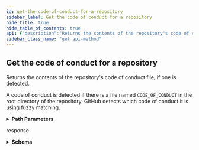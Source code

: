 ```yaml
---
id: get-the-code-of-conduct-for-a-repository
sidebar_label: Get the code of conduct for a repository
hide_title: true
hide_table_of_contents: true
api: {"description":"Returns the contents of the repository's code of conduct file, if one is detected.\n\nA code of conduct is detected if there is a file named `CODE_OF_CONDUCT` in the root directory of the repository. GitHub detects which code of conduct it is using fuzzy matching.","externalDocs":{"description":"API method documentation","url":"https://docs.github.com/rest/reference/codes_of_conduct/#get-the-code-of-conduct-for-a-repository"},"operationId":"codes-of-conduct/get-for-repo","parameters":[{"in":"path","name":"owner","required":true,"schema":{"type":"string"}},{"in":"path","name":"repo","required":true,"schema":{"type":"string"}}],"responses":{"200":{"content":{"application/json":{"examples":{"default":{"value":{"body":"# Contributor Covenant Code of Conduct\n\n## Our Pledge\n\nIn the interest of fostering an open and welcoming environment, we as contributors and maintainers pledge to making participation in our project and our community a harassment-free experience for everyone, regardless of age, body size, disability, ethnicity, gender identity and expression, level of experience, nationality, personal appearance, race, religion, or sexual identity and orientation.\n\n## Our Standards\n\nExamples of behavior that contributes to creating a positive environment include:\n\n* Using welcoming and inclusive language\n* Being respectful of differing viewpoints and experiences\n* Gracefully accepting constructive criticism\n* Focusing on what is best for the community\n* Showing empathy towards other community members\n\nExamples of unacceptable behavior by participants include:\n\n* The use of sexualized language or imagery and unwelcome sexual attention or advances\n* Trolling, insulting/derogatory comments, and personal or political attacks\n* Public or private harassment\n* Publishing others' private information, such as a physical or electronic address, without explicit permission\n* Other conduct which could reasonably be considered inappropriate in a professional setting\n\n## Our Responsibilities\n\nProject maintainers are responsible for clarifying the standards of acceptable behavior and are expected to take appropriate and fair corrective action in response\nto any instances of unacceptable behavior.\n\nProject maintainers have the right and responsibility to remove, edit, or reject comments, commits, code, wiki edits, issues, and other contributions that are not aligned to this Code of Conduct, or to ban temporarily or permanently any contributor for other behaviors that they deem inappropriate, threatening, offensive, or harmful.\n\n## Scope\n\nThis Code of Conduct applies both within project spaces and in public spaces when an individual is representing the project or its community. Examples of representing a project or community include using an official project e-mail address,\nposting via an official social media account, or acting as an appointed representative at an online or offline event. Representation of a project may be further defined and clarified by project maintainers.\n\n## Enforcement\n\nInstances of abusive, harassing, or otherwise unacceptable behavior may be reported by contacting the project team at lindseyb@github.com. The project team will review and investigate all complaints, and will respond in a way that it deems appropriate to the circumstances. The project team is obligated to maintain confidentiality with regard to the reporter of an incident. Further details of specific enforcement policies may be posted separately.\n\nProject maintainers who do not follow or enforce the Code of Conduct in good faith may face temporary or permanent repercussions as determined by other members of the project's leadership.\n\n## Attribution\n\nThis Code of Conduct is adapted from the [Contributor Covenant][homepage], version 1.4, available at [http://contributor-covenant.org/version/1/4][version]\n\n[homepage]: http://contributor-covenant.org\n[version]: http://contributor-covenant.org/version/1/4/\n","html_url":"https://github.com/LindseyB/cosee/blob/master/CODE_OF_CONDUCT.md","key":"contributor_covenant","name":"Contributor Covenant","url":"https://github.com/LindseyB/cosee/blob/master/CODE_OF_CONDUCT.md"}}},"schema":{"description":"Code Of Conduct","properties":{"body":{"example":"# Contributor Covenant Code of Conduct\n\n## Our Pledge\n\nIn the interest of fostering an open and welcoming environment, we as contributors and maintainers pledge to making participation in our project and our community a harassment-free experience for everyone, regardless of age, body size, disability, ethnicity, gender identity and expression, level of experience, nationality, personal appearance, race, religion, or sexual identity and orientation.\n\n## Our Standards\n\nExamples of behavior that contributes to creating a positive environment include:\n\n* Using welcoming and inclusive language\n* Being respectful of differing viewpoints and experiences\n* Gracefully accepting constructive criticism\n* Focusing on what is best for the community\n* Showing empathy towards other community members\n\nExamples of unacceptable behavior by participants include:\n\n* The use of sexualized language or imagery and unwelcome sexual attention or advances\n* Trolling, insulting/derogatory comments, and personal or political attacks\n* Public or private harassment\n* Publishing others' private information, such as a physical or electronic address, without explicit permission\n* Other conduct which could reasonably be considered inappropriate in a professional setting\n\n## Our Responsibilities\n\nProject maintainers are responsible for clarifying the standards of acceptable behavior and are expected to take appropriate and fair corrective action in response\n                  to any instances of unacceptable behavior.\n\nProject maintainers have the right and responsibility to remove, edit, or reject comments, commits, code, wiki edits, issues, and other contributions that are not aligned to this Code of Conduct, or to ban temporarily or permanently any contributor for other behaviors that they deem inappropriate, threatening, offensive, or harmful.\n\n## Scope\n\nThis Code of Conduct applies both within project spaces and in public spaces when an individual is representing the project or its community. Examples of representing a project or community include using an official project e-mail address,\n                  posting via an official social media account, or acting as an appointed representative at an online or offline event. Representation of a project may be further defined and clarified by project maintainers.\n\n## Enforcement\n\nInstances of abusive, harassing, or otherwise unacceptable behavior may be reported by contacting the project team at [EMAIL]. The project team will review and investigate all complaints, and will respond in a way that it deems appropriate to the circumstances. The project team is obligated to maintain confidentiality with regard to the reporter of an incident. Further details of specific enforcement policies may be posted separately.\n\nProject maintainers who do not follow or enforce the Code of Conduct in good faith may face temporary or permanent repercussions as determined by other members of the project's leadership.\n\n## Attribution\n\nThis Code of Conduct is adapted from the [Contributor Covenant][homepage], version 1.4, available at [http://contributor-covenant.org/version/1/4][version]\n\n[homepage]: http://contributor-covenant.org\n[version]: http://contributor-covenant.org/version/1/4/\n","type":"string"},"html_url":{"format":"uri","nullable":true,"type":"string"},"key":{"example":"contributor_covenant","type":"string"},"name":{"example":"Contributor Covenant","type":"string"},"url":{"example":"https://api.github.com/codes_of_conduct/contributor_covenant","format":"uri","type":"string"}},"required":["url","html_url","key","name"],"title":"Code Of Conduct","type":"object"}}},"description":"response"}},"tags":["codes-of-conduct"],"x-github":{"category":"codes-of-conduct","enabledForGitHubApps":true,"githubCloudOnly":false,"previews":[{"name":"scarlet-witch","note":"The Codes of Conduct API is currently available for developers to preview.\n\nTo access the API during the preview period, you must provide a custom [media type](https://docs.github.com/rest/overview/media-types) in the `Accept` header:\n```shell\napplication/vnd.github.scarlet-witch-preview+json\n```","required":true}],"subcategory":null},"method":"get","path":"/repos/{owner}/{repo}/community/code_of_conduct","servers":[{"url":"https://api.github.com"}],"info":{"contact":{"name":"Support","url":"https://support.github.com/contact"},"description":"GitHub's v3 REST API.","license":{"name":"MIT","url":"https://spdx.org/licenses/MIT"},"termsOfService":"https://docs.github.com/articles/github-terms-of-service","title":"GitHub v3 REST API","version":"1.1.4","x-apisguru-categories":["collaboration","developer_tools"],"x-logo":{"url":"https://twitter.com/github/profile_image?size=original"},"x-origin":[{"format":"openapi","url":"https://raw.githubusercontent.com/github/rest-api-description/main/descriptions/api.github.com/api.github.com.json","version":"3.0"}],"x-providerName":"github.com"},"postman":{"name":"Get the code of conduct for a repository","description":{"content":"Returns the contents of the repository's code of conduct file, if one is detected.\n\nA code of conduct is detected if there is a file named `CODE_OF_CONDUCT` in the root directory of the repository. GitHub detects which code of conduct it is using fuzzy matching.","type":"text/plain"},"url":{"path":["repos",":owner",":repo","community","code_of_conduct"],"host":["{{baseUrl}}"],"query":[],"variable":[{"disabled":false,"description":{"content":"(Required) ","type":"text/plain"},"type":"any","value":"","key":"owner"},{"disabled":false,"description":{"content":"(Required) ","type":"text/plain"},"type":"any","value":"","key":"repo"}]},"header":[{"key":"Accept","value":"application/json"}],"method":"GET"}}
sidebar_class_name: "get api-method"
---
```



## Get the code of conduct for a repository



Returns the contents of the repository&#39;s code of conduct file, if one is detected.

A code of conduct is detected if there is a file named `CODE_OF_CONDUCT` in the root directory of the repository. GitHub detects which code of conduct it is using fuzzy matching.

<details style={{"marginBottom":"1rem"}}><summary style={{}}><strong>Path Parameters</strong></summary><div><ul><ParamsItem className={"paramsItem"} param={{"in":"path","name":"owner","required":true,"schema":{"type":"string"}}}></ParamsItem><ParamsItem className={"paramsItem"} param={{"in":"path","name":"repo","required":true,"schema":{"type":"string"}}}></ParamsItem></ul></div></details><div><ApiTabs><TabItem label={"200"} value={"200"}><div>

response

</div><div><details style={{}}><summary style={{"textAlign":"left"}}><strong>Schema</strong></summary><div style={{"textAlign":"left","marginLeft":"1rem"}}></div><ul style={{"marginLeft":"1rem"}}><SchemaItem collapsible={false} name={"body"} required={false} schemaDescription={undefined} schemaName={"string"} qualifierMessage={undefined}></SchemaItem><SchemaItem collapsible={false} name={"html_url"} required={true} schemaDescription={undefined} schemaName={"uri"} qualifierMessage={undefined}></SchemaItem><SchemaItem collapsible={false} name={"key"} required={true} schemaDescription={undefined} schemaName={"string"} qualifierMessage={undefined}></SchemaItem><SchemaItem collapsible={false} name={"name"} required={true} schemaDescription={undefined} schemaName={"string"} qualifierMessage={undefined}></SchemaItem><SchemaItem collapsible={false} name={"url"} required={true} schemaDescription={undefined} schemaName={"uri"} qualifierMessage={undefined}></SchemaItem></ul></details></div></TabItem></ApiTabs></div>
      